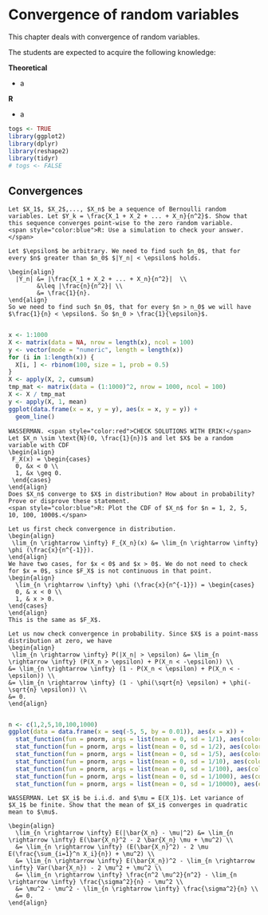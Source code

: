 # Convergence of random variables {#crv}

This chapter deals with convergence of random variables.

The students are expected to acquire the following knowledge:

**Theoretical**

- a


**R**

- a

```r
togs <- TRUE
library(ggplot2)
library(dplyr)
library(reshape2)
library(tidyr)
# togs <- FALSE
```

## Convergences
```exercise
Let $X_1$, $X_2$,..., $X_n$ be a sequence of Bernoulli random variables. Let $Y_k = \frac{X_1 + X_2 + ... + X_n}{n^2}$. Show that this sequence converges point-wise to the zero random variable.
<span style="color:blue">R: Use a simulation to check your answer.</span>

```
```solution
Let $\epsilon$ be arbitrary. We need to find such $n_0$, that for every $n$ greater than $n_0$ $|Y_n| < \epsilon$ holds.

\begin{align}
  |Y_n| &= |\frac{X_1 + X_2 + ... + X_n}{n^2}|  \\
        &\leq |\frac{n}{n^2}| \\
        &= \frac{1}{n}.
\end{align}
So we need to find such $n_0$, that for every $n > n_0$ we will have $\frac{1}{n} < \epsilon$. So $n_0 > \frac{1}{\epsilon}$.


```
```r
x <- 1:1000
X <- matrix(data = NA, nrow = length(x), ncol = 100)
y <- vector(mode = "numeric", length = length(x))
for (i in 1:length(x)) {
  X[i, ] <- rbinom(100, size = 1, prob = 0.5)
}
X <- apply(X, 2, cumsum)
tmp_mat <- matrix(data = (1:1000)^2, nrow = 1000, ncol = 100)
X <- X / tmp_mat
y <- apply(X, 1, mean)
ggplot(data.frame(x = x, y = y), aes(x = x, y = y)) +
  geom_line()
```


```exercise
WASSERMAN. <span style="color:red">CHECK SOLUTIONS WITH ERIK!</span> Let $X_n \sim \text{N}(0, \frac{1}{n})$ and let $X$ be a random variable with CDF
\begin{align}
 F_X(x) = \begin{cases}
  0, &x < 0 \\
  1, &x \geq 0.
 \end{cases}
\end{align}
Does $X_n$ converge to $X$ in distribution? How about in probability? Prove or disprove these statement.
<span style="color:blue">R: Plot the CDF of $X_n$ for $n = 1, 2, 5, 10, 100, 1000$.</span>

```
```solution
Let us first check convergence in distribution.
\begin{align}
 \lim_{n \rightarrow \infty} F_{X_n}(x) &= \lim_{n \rightarrow \infty} \phi (\frac{x}{n^{-1}}).
\end{align}
We have two cases, for $x < 0$ and $x > 0$. We do not need to check for $x = 0$, since $F_X$ is not continuous in that point.
\begin{align}
  \lim_{n \rightarrow \infty} \phi (\frac{x}{n^{-1}}) = \begin{cases}
  0, & x < 0 \\
  1, & x > 0.
\end{cases}
\end{align}
This is the same as $F_X$.

Let us now check convergence in probability. Since $X$ is a point-mass distribution at zero, we have
\begin{align}
 \lim_{n \rightarrow \infty} P(|X_n| > \epsilon) &= \lim_{n \rightarrow \infty} (P(X_n > \epsilon) + P(X_n < -\epsilon)) \\
&= \lim_{n \rightarrow \infty} (1 - P(X_n < \epsilon) + P(X_n < -\epsilon)) \\
&= \lim_{n \rightarrow \infty} (1 - \phi(\sqrt{n} \epsilon) + \phi(- \sqrt{n} \epsilon)) \\
&= 0.
\end{align}


```
```r
n <- c(1,2,5,10,100,1000)
ggplot(data = data.frame(x = seq(-5, 5, by = 0.01)), aes(x = x)) +
  stat_function(fun = pnorm, args = list(mean = 0, sd = 1/1), aes(color = "sd = 1/1")) +
  stat_function(fun = pnorm, args = list(mean = 0, sd = 1/2), aes(color = "sd = 1/2")) +
  stat_function(fun = pnorm, args = list(mean = 0, sd = 1/5), aes(color = "sd = 1/5")) +
  stat_function(fun = pnorm, args = list(mean = 0, sd = 1/10), aes(color = "sd = 1/10")) +
  stat_function(fun = pnorm, args = list(mean = 0, sd = 1/100), aes(color = "sd = 1/100")) +
  stat_function(fun = pnorm, args = list(mean = 0, sd = 1/1000), aes(color = "sd = 1/1000")) +
  stat_function(fun = pnorm, args = list(mean = 0, sd = 1/10000), aes(color = "sd = 1/10000"))
```


```exercise
WASSERMAN. Let $X_i$ be i.i.d. and $\mu = E(X_1)$. Let variance of $X_1$ be finite. Show that the mean of $X_i$ converges in quadratic mean to $\mu$. 

```
```solution
\begin{align}
  \lim_{n \rightarrow \infty} E(|\bar{X_n} - \mu|^2) &= \lim_{n \rightarrow \infty} E(\bar{X_n}^2 - 2 \bar{X_n} \mu + \mu^2) \\
  &= \lim_{n \rightarrow \infty} (E(\bar{X_n}^2) - 2 \mu E(\frac{\sum_{i=1}^n X_i}{n}) + \mu^2) \\
  &= \lim_{n \rightarrow \infty} E(\bar{X_n})^2 - \lim_{n \rightarrow \infty} Var(\bar{X_n}) - 2 \mu^2 + \mu^2 \\
  &= \lim_{n \rightarrow \infty} \frac{n^2 \mu^2}{n^2} - \lim_{n \rightarrow \infty} \frac{\sigma^2}{n} - \mu^2 \\
  &= \mu^2 - \mu^2 - \lim_{n \rightarrow \infty} \frac{\sigma^2}{n} \\
  &= 0.
\end{align}



```
